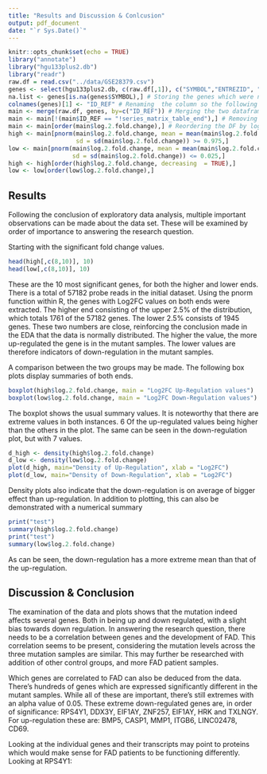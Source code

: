 ```yaml
---
title: "Results and Discussion & Conlcusion"
output: pdf_document
date: "`r Sys.Date()`"
---
```


```r
knitr::opts_chunk$set(echo = TRUE)
library("annotate")
library("hgu133plus2.db")
library("readr")
raw.df = read.csv("../data/GSE28379.csv")
genes <- select(hgu133plus2.db, c(raw.df[,1]), c("SYMBOL","ENTREZID", "GENENAME"))
na.list <- genes[is.na(genes$SYMBOL),] # Storing the genes which were not detected for whatever reason.
colnames(genes)[1] <- "ID_REF" # Renaming  the column so the following merge works.
main <- merge(raw.df, genes, by=c("ID_REF")) # Merging the two dataframes together into a new one.
main <- main[!(main$ID_REF == "!series_matrix_table_end"),] # Removing an indicator row.
main <- main[order(main$log.2.fold.change),] # Reordering the DF by log2FC
high <- main[pnorm(main$log.2.fold.change, mean = mean(main$log.2.fold.change),
                   sd = sd(main$log.2.fold.change)) >= 0.975,]
low <- main[pnorm(main$log.2.fold.change, mean = mean(main$log.2.fold.change),
                  sd = sd(main$log.2.fold.change)) <= 0.025,]
high <- high[order(high$log.2.fold.change, decreasing  = TRUE),]
low <- low[order(low$log.2.fold.change),]
```

## Results
Following the conclusion of exploratory data analysis, multiple important 
observations can be made about the data set. These will be examined by order
of importance to answering the research question.

Starting with the significant fold change values.

```r
head(high[,c(8,10)], 10)
head(low[,c(8,10)], 10)
```
These are the 10 most significant genes, for both the higher and lower ends. There
is a total of 57182 probe reads in the initial dataset. Using the pnorm function
within R, the genes with Log2FC values on both ends were extracted. The higher
end consisting of the upper 2.5% of the distribution, which totals 1761 of the 
57182 genes. The lower 2.5% consists of 1945 genes. These two numbers are close,
reinforcing the conclusion made in  the EDA that the data is normally distributed.
The higher the value, the more up-regulated the gene is in the mutant samples.
The lower values are therefore indicators of down-regulation in the mutant samples.

\newpage
A comparison between the two groups may be made. The following box plots display
summaries of both ends.

```r
boxplot(high$log.2.fold.change, main = "Log2FC Up-Regulation values")
boxplot(low$log.2.fold.change, main = "Log2FC Down-Regulation values")
```
The boxplot shows the usual summary values. It is noteworthy that there are
extreme values in both instances. 6 Of the up-regulated values being higher
than the others in the plot. The same can be seen in the down-regulation plot,
but with 7 values.

```r
d_high <- density(high$log.2.fold.change)
d_low <- density(low$log.2.fold.change)
plot(d_high, main="Density of Up-Regulation", xlab = "Log2FC")
plot(d_low, main="Density of Down-Regulation", xlab = "Log2FC")
```

Density plots also indicate that the down-regulation is on average of bigger effect
than up-regulation. In addition to plotting, this can also be demonstrated with a
numerical summary

```r
print("test")
summary(high$log.2.fold.change)
print("test")
summary(low$log.2.fold.change)
```
As can be seen, the down-regulation has a more extreme mean than that of the
up-regulation.

## Discussion & Conclusion
The examination of the data and plots shows that the mutation indeed affects
several genes. Both in being up and down regulated, with a slight bias towards
down regulation. In answering the research question, there needs to be
a correlation between genes and the development of FAD. This correlation seems
to be present, considering the mutation levels across the three mutation samples
are similar. This may further be researched with addition of other control groups,
and more FAD patient samples.

Which genes are correlated to FAD can also be deduced from the data. There's hundreds
of genes which are expressed significantly different in the mutant samples.
While all of these are important, there's still extremes with an alpha value of
0.05. These extreme down-regulated genes are, in order of significance:
RPS4Y1, DDX3Y, EIF1AY, ZNF257, EIF1AY, HRK and TXLNGY. For up-regulation these are:
BMP5, CASP1, MMP1, ITGB6, LINC02478, CD69.

Looking at the individual genes and their transcripts may point to proteins
which would make sense for FAD patients to be functioning differently.
Looking at RPS4Y1: